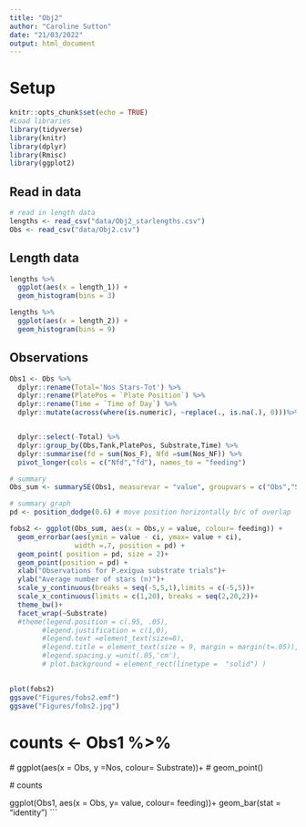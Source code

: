 ```yaml
---
title: "Obj2"
author: "Caroline Sutton"
date: "21/03/2022"
output: html_document
---
```

# Setup
```r
knitr::opts_chunk$set(echo = TRUE)
#Load libraries
library(tidyverse)
library(knitr)
library(dplyr)
library(Rmisc)
library(ggplot2)
```


## Read in data
```r
# read in length data
lengths <- read_csv("data/Obj2_starlengths.csv")
Obs <- read_csv("data/Obj2.csv")

```


## Length data
```r
lengths %>% 
  ggplot(aes(x = length_1)) +
  geom_histogram(bins = 3)

lengths %>% 
  ggplot(aes(x = length_2)) +
  geom_histogram(bins = 9) 
```
## Observations

```r

Obs1 <- Obs %>% 
  dplyr::rename(Total='Nos Stars-Tot') %>% 
  dplyr::rename(PlatePos = `Plate Position`) %>% 
  dplyr::rename(Time = `Time of Day`) %>% 
  dplyr::mutate(across(where(is.numeric), ~replace(., is.na(.), 0)))%>% 


  dplyr::select(-Total) %>% 
  dplyr::group_by(Obs,Tank,PlatePos, Substrate,Time) %>% 
  dplyr::summarise(fd = sum(Nos_F), Nfd =sum(Nos_NF)) %>% 
  pivot_longer(cols = c("Nfd","fd"), names_to = "feeding")

# summary
Obs_sum <- summarySE(Obs1, measurevar = "value", groupvars = c("Obs","Substrate","Time","feeding")) 

# summary graph
pd <- position_dodge(0.6) # move position horizontally b/c of overlap

fobs2 <- ggplot(Obs_sum, aes(x = Obs,y = value, colour= feeding)) +
  geom_errorbar(aes(ymin = value - ci, ymax= value + ci),
                width =.7, position = pd) +
  geom_point( position = pd, size = 2)+
  geom_point(position = pd) +
  xlab("Observations for P.exigua substrate trials")+
  ylab("Average number of stars (n)")+
  scale_y_continuous(breaks = seq(-5,5,1),limits = c(-5,5))+
  scale_x_continuous(limits = c(1,20), breaks = seq(2,20,2))+
  theme_bw()+
  facet_wrap(~Substrate)
  #theme(legend.position = c(.95, .05),
        #legend.justification = c(1,0),
        #legend.text =element_text(size=8),
        #legend.title = element_text(size = 9, margin = margin(t=.05)),
        #legend.spacing.y =unit(.05,'cm'),
        # plot.background = element_rect(linetype =  "solid") )

  
plot(fobs2)
ggsave("Figures/fobs2.emf")
ggsave("Figures/fobs2.jpg")
```

#  counts <- Obs1 %>% 
 #   ggplot(aes(x = Obs, y =Nos,
             colour= Substrate))+
 # geom_point()

 # counts
  
ggplot(Obs1, aes(x = Obs, y= value, colour= feeding))+
  geom_bar(stat = "identity")
```
